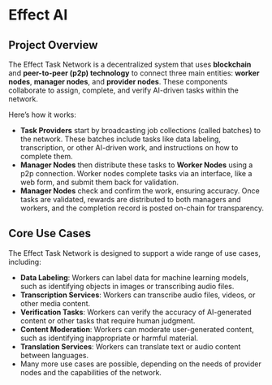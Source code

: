 # Effect AI

## Project Overview
The Effect Task Network is a decentralized system that uses **blockchain** and **peer-to-peer (p2p) technology** to connect three main entities: **worker nodes**, **manager nodes**, and **provider nodes**. These components collaborate to assign, complete, and verify AI-driven tasks within the network.

Here’s how it works:

- **Task Providers** start by broadcasting job collections (called batches) to the network. These batches include tasks like data labeling, transcription, or other AI-driven work, and instructions on how to complete them.
- **Manager Nodes** then distribute these tasks to **Worker Nodes** using a p2p connection. Worker nodes complete tasks via an interface, like a web form, and submit them back for validation.
- **Manager Nodes** check and confirm the work, ensuring accuracy. Once tasks are validated, rewards are distributed to both managers and workers, and the completion record is posted on-chain for transparency.


## Core Use Cases

The Effect Task Network is designed to support a wide range of use cases, including:

- **Data Labeling**: Workers can label data for machine learning models, such as identifying objects in images or transcribing audio files.
- **Transcription Services**: Workers can transcribe audio files, videos, or other media content.
- **Verification Tasks**: Workers can verify the accuracy of AI-generated content or other tasks that require human judgment.
- **Content Moderation**: Workers can moderate user-generated content, such as identifying inappropriate or harmful material.
- **Translation Services**: Workers can translate text or audio content between languages.
- Many more use cases are possible, depending on the needs of provider nodes and the capabilities of the network.